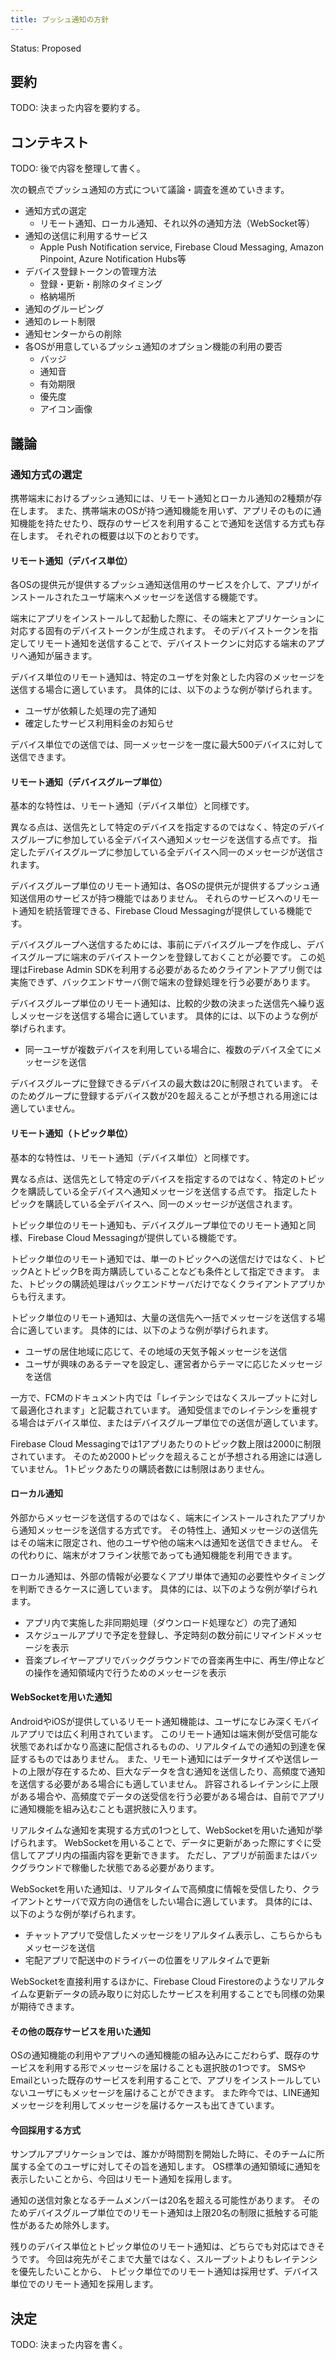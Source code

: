 ```yaml
---
title: プッシュ通知の方針
---
```


Status: Proposed

<!--
Proposed: 提案中
Accepted: 採用
Rejected: 却下
Superseded: 廃止
-->

## 要約

TODO: 決まった内容を要約する。

## コンテキスト

TODO: 後で内容を整理して書く。

次の観点でプッシュ通知の方式について議論・調査を進めていきます。

- 通知方式の選定
  - リモート通知、ローカル通知、それ以外の通知方法（WebSocket等）
- 通知の送信に利用するサービス
  - Apple Push Notification service, Firebase Cloud Messaging, Amazon Pinpoint, Azure Notification Hubs等
- デバイス登録トークンの管理方法
  - 登録・更新・削除のタイミング
  - 格納場所
- 通知のグルーピング
- 通知のレート制限
- 通知センターからの削除
- 各OSが用意しているプッシュ通知のオプション機能の利用の要否
  - バッジ
  - 通知音
  - 有効期限
  - 優先度
  - アイコン画像

## 議論

### 通知方式の選定

携帯端末におけるプッシュ通知には、リモート通知とローカル通知の2種類が存在します。
また、携帯端末のOSが持つ通知機能を用いず、アプリそのものに通知機能を持たせたり、既存のサービスを利用することで通知を送信する方式も存在します。
それぞれの概要は以下のとおりです。

#### リモート通知（デバイス単位）

各OSの提供元が提供するプッシュ通知送信用のサービスを介して、アプリがインストールされたユーザ端末へメッセージを送信する機能です。

端末にアプリをインストールして起動した際に、その端末とアプリケーションに対応する固有のデバイストークンが生成されます。
そのデバイストークンを指定してリモート通知を送信することで、デバイストークンに対応する端末のアプリへ通知が届きます。

デバイス単位のリモート通知は、特定のユーザを対象とした内容のメッセージを送信する場合に適しています。
具体的には、以下のような例が挙げられます。

- ユーザが依頼した処理の完了通知
- 確定したサービス利用料金のお知らせ

デバイス単位での送信では、同一メッセージを一度に最大500デバイスに対して送信できます。

#### リモート通知（デバイスグループ単位）

基本的な特性は、リモート通知（デバイス単位）と同様です。

異なる点は、送信先として特定のデバイスを指定するのではなく、特定のデバイスグループに参加している全デバイスへ通知メッセージを送信する点です。
指定したデバイスグループに参加している全デバイスへ同一のメッセージが送信されます。

デバイスグループ単位のリモート通知は、各OSの提供元が提供するプッシュ通知送信用のサービスが持つ機能ではありません。
それらのサービスへのリモート通知を統括管理できる、Firebase Cloud Messagingが提供している機能です。

デバイスグループへ送信するためには、事前にデバイスグループを作成し、デバイスグループに端末のデバイストークンを登録しておくことが必要です。
この処理はFirebase Admin SDKを利用する必要があるためクライアントアプリ側では実施できず、バックエンドサーバ側で端末の登録処理を行う必要があります。

デバイスグループ単位のリモート通知は、比較的少数の決まった送信先へ繰り返しメッセージを送信する場合に適しています。
具体的には、以下のような例が挙げられます。

- 同一ユーザが複数デバイスを利用している場合に、複数のデバイス全てにメッセージを送信

デバイスグループに登録できるデバイスの最大数は20に制限されています。
そのためグループに登録するデバイス数が20を超えることが予想される用途には適していません。

#### リモート通知（トピック単位）

基本的な特性は、リモート通知（デバイス単位）と同様です。

異なる点は、送信先として特定のデバイスを指定するのではなく、特定のトピックを購読している全デバイスへ通知メッセージを送信する点です。
指定したトピックを購読している全デバイスへ、同一のメッセージが送信されます。

トピック単位のリモート通知も、デバイスグループ単位でのリモート通知と同様、Firebase Cloud Messagingが提供している機能です。

トピック単位のリモート通知では、単一のトピックへの送信だけではなく、トピックAとトピックBを両方購読していることなども条件として指定できます。
また、トピックの購読処理はバックエンドサーバだけでなくクライアントアプリからも行えます。

トピック単位のリモート通知は、大量の送信先へ一括でメッセージを送信する場合に適しています。
具体的には、以下のような例が挙げられます。

- ユーザの居住地域に応じて、その地域の天気予報メッセージを送信
- ユーザが興味のあるテーマを設定し、運営者からテーマに応じたメッセージを送信

一方で、FCMのドキュメント内では「レイテンシではなくスループットに対して最適化されます」と記載されています。
通知受信までのレイテンシを重視する場合はデバイス単位、またはデバイスグループ単位での送信が適しています。

Firebase Cloud Messagingでは1アプリあたりのトピック数上限は2000に制限されています。
そのため2000トピックを超えることが予想される用途には適していません。
1トピックあたりの購読者数には制限はありません。

#### ローカル通知

外部からメッセージを送信するのではなく、端末にインストールされたアプリから通知メッセージを送信する方式です。
その特性上、通知メッセージの送信先はその端末に限定され、他のユーザや他の端末へは通知を送信できません。
その代わりに、端末がオフライン状態であっても通知機能を利用できます。

ローカル通知は、外部の情報が必要なくアプリ単体で通知の必要性やタイミングを判断できるケースに適しています。
具体的には、以下のような例が挙げられます。

- アプリ内で実施した非同期処理（ダウンロード処理など）の完了通知
- スケジュールアプリで予定を登録し、予定時刻の数分前にリマインドメッセージを表示
- 音楽プレイヤーアプリでバックグラウンドでの音楽再生中に、再生/停止などの操作を通知領域内で行うためのメッセージを表示

#### WebSocketを用いた通知

AndroidやiOSが提供しているリモート通知機能は、ユーザになじみ深くモバイルアプリでは広く利用されています。
このリモート通知は端末側が受信可能な状態であればかなり高速に配信されるものの、リアルタイムでの通知の到達を保証するものではありません。
また、リモート通知にはデータサイズや送信レートの上限が存在するため、巨大なデータを含む通知を送信したり、高頻度で通知を送信する必要がある場合にも適していません。
許容されるレイテンシに上限がある場合や、高頻度でデータの送受信を行う必要がある場合は、自前でアプリに通知機能を組み込むことも選択肢に入ります。

リアルタイムな通知を実現する方式の1つとして、WebSocketを用いた通知が挙げられます。
WebSocketを用いることで、データに更新があった際にすぐに受信してアプリ内の描画内容を更新できます。
ただし、アプリが前面またはバックグラウンドで稼働した状態である必要があります。

WebSocketを用いた通知は、リアルタイムで高頻度に情報を受信したり、クライアントとサーバで双方向の通信をしたい場合に適しています。
具体的には、以下のような例が挙げられます。

- チャットアプリで受信したメッセージをリアルタイム表示し、こちらからもメッセージを送信
- 宅配アプリで配送中のドライバーの位置をリアルタイムで更新

WebSocketを直接利用するほかに、Firebase Cloud Firestoreのようなリアルタイムな更新データの読み取りに対応したサービスを利用することでも同様の効果が期待できます。

#### その他の既存サービスを用いた通知

OSの通知機能の利用やアプリへの通知機能の組み込みにこだわらず、既存のサービスを利用する形でメッセージを届けることも選択肢の1つです。
SMSやEmailといった既存のサービスを利用することで、アプリをインストールしていないユーザにもメッセージを届けることができます。
また昨今では、LINE通知メッセージを利用してメッセージを届けるケースも出てきています。

#### 今回採用する方式

サンプルアプリケーションでは、誰かが時間割を開始した時に、そのチームに所属する全てのユーザに対してその旨を通知します。
OS標準の通知領域に通知を表示したいことから、今回はリモート通知を採用します。

通知の送信対象となるチームメンバーは20名を超える可能性があります。
そのためデバイスグループ単位でのリモート通知は上限20名の制限に抵触する可能性があるため除外します。

残りのデバイス単位とトピック単位のリモート通知は、どちらでも対応はできそうです。
今回は宛先がそこまで大量ではなく、スループットよりもレイテンシを優先したいことから、
トピック単位でのリモート通知は採用せず、デバイス単位でのリモート通知を採用します。

## 決定

TODO: 決まった内容を書く。
